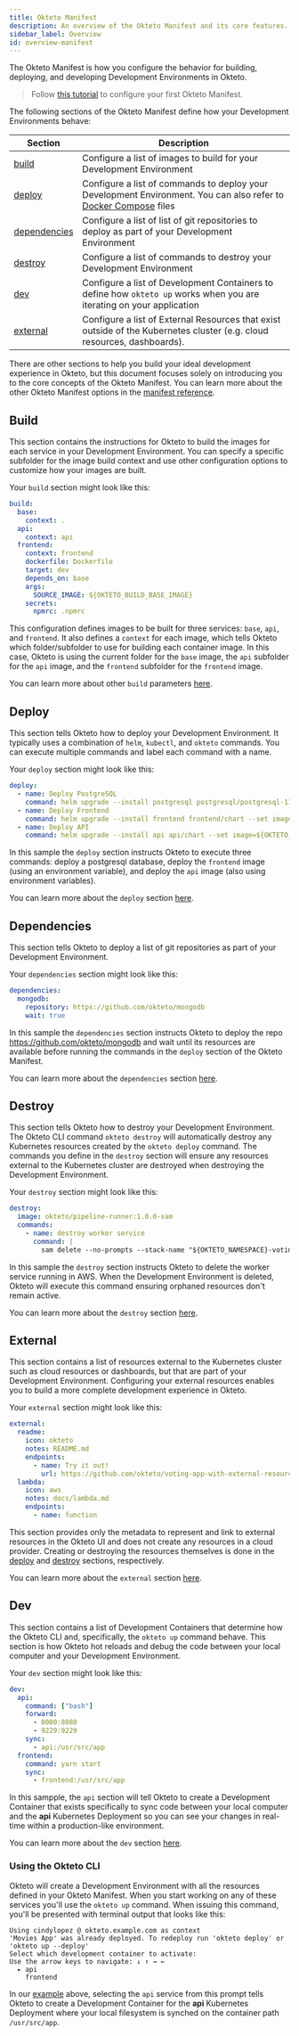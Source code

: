 ```yaml
---
title: Okteto Manifest
description: An overview of the Okteto Manifest and its core features.
sidebar_label: Overview
id: overview-manifest
---
```



The Okteto Manifest is how you configure the behavior for building, deploying, and developing Development Environments in Okteto.

> Follow [this tutorial](deploy-your-app/index.mdx) to configure your first Okteto Manifest.

The following sections of the Okteto Manifest define how your Development Environments behave:

| Section                       | Description                                                                                                                                                                                 |
| ----------------------------- | ------------------------------------------------------------------------------------------------------------------------------------------------------------------------------------------- |
| [build](#build)               | Configure a list of images to build for your Development Environment                                                                                                                        |
| [deploy](#deploy)             | Configure a list of commands to deploy your Development Environment. You can also refer to [Docker Compose](reference/okteto-manifest.mdx#deploy-with-docker-compose) files                                                                                                                         |
| [dependencies](#dependencies) | Configure a list of list of git repositories to deploy as part of your Development Environment                                                                                              |
| [destroy](#destroy)           | Configure a list of commands to destroy your Development Environment                                                                                                                        |
| [dev](#dev)                   | Configure a list of Development Containers to define how `okteto up` works when you are iterating on your application                               |
| [external](#external)         | Configure a list of External Resources that exist outside of the Kubernetes cluster (e.g. cloud resources, dashboards).               |

There are other sections to help you build your ideal development experience in Okteto, but this document focuses solely on introducing you to the core concepts of the Okteto Manifest. You can learn more about the other Okteto Manifest options in the [manifest reference](reference/okteto-manifest.mdx).

## Build

This section contains the instructions for Okteto to build the images for each service in your Development Environment.
You can specify a specific subfolder for the image build context and use other configuration options to customize how your images are built.

Your `build` section might look like this:

```yaml
build:
  base:
    context: .
  api:
    context: api
  frontend:
    context: frontend
    dockerfile: Dockerfile
    target: dev
    depends_on: base
    args:
      SOURCE_IMAGE: ${OKTETO_BUILD_BASE_IMAGE}
    secrets:
      npmrc: .npmrc
```

This configuration defines images to be built for three services: `base`, `api`, and `frontend`. It also defines a `context` for each image, which tells Okteto which folder/subfolder to use for building each container image.
In this case, Okteto is using the current folder for the `base` image, the `api` subfolder for the `api` image, and the `frontend` subfolder for the `frontend` image.

You can learn more about other `build` parameters [here](reference/okteto-manifest.mdx#build-object-optional).

## Deploy

This section tells Okteto how to deploy your Development Environment. It typically uses a combination of `helm`, `kubectl`, and `okteto` commands. You can execute multiple commands and label each command with a name.

Your `deploy` section might look like this:

```yaml
deploy:
  - name: Deploy PostgreSQL
    command: helm upgrade --install postgresql postgresql/postgresql-11.6.21.tgz -f postgresql/values.yml --version 11.6.21
  - name: Deploy Frontend
    command: helm upgrade --install frontend frontend/chart --set image=${OKTETO_BUILD_FRONTEND_IMAGE}
  - name: Deploy API
    command: helm upgrade --install api api/chart --set image=${OKTETO_BUILD_API_IMAGE} --set load=${API_LOAD_DATA:-true}
```

In this sample the `deploy` section instructs Okteto to execute three commands: deploy a postgresql database, deploy the `frontend` image (using an environment variable), and deploy the `api` image (also using environment variables).

You can learn more about the `deploy` section [here](reference/okteto-manifest.mdx#deploy-string-optional).

## Dependencies

This section tells Okteto to deploy a list of git repositories as part of your Development Environment.

Your `dependencies` section might look like this:

```yaml
dependencies:
  mongodb:
    repository: https://github.com/okteto/mongodb
    wait: true
```

In this sample the `dependencies` section instructs Okteto to deploy the repo https://github.com/okteto/mongodb and wait until its resources are available before running the commands in the `deploy` section of the Okteto Manifest.

You can learn more about the `dependencies` section [here](reference/okteto-manifest.mdx#dependencies-string-optional).

## Destroy

This section tells Okteto how to destroy your Development Environment.
The Okteto CLI command `okteto destroy` will automatically destroy any Kubernetes resources created by the `okteto deploy` command.
The commands you define in the `destroy` section will ensure any resources external to the Kubernetes cluster are destroyed when destroying the Development Environment.

Your `destroy` section might look like this:

```yaml
destroy:
  image: okteto/pipeline-runner:1.0.0-sam
  commands:
    - name: destroy worker service
      command: |
        sam delete --no-prompts --stack-name "${OKTETO_NAMESPACE}-voting-texkhnclxd" --region us-east-1
```

In this sample the `destroy` section instructs Okteto to delete the worker service running in AWS. When the Development Environment is deleted, Okteto will execute this command ensuring orphaned resources don't remain active.

You can learn more about the `destroy` section [here](reference/okteto-manifest.mdx#deploy-string-optional).

## External

This section contains a list of resources external to the Kubernetes cluster such as cloud resources or dashboards, but that are part of your Development Environment. Configuring your external resources enables you to build a more complete development experience in Okteto.

Your `external` section might look like this:

```yaml
external:
  readme:
    icon: okteto
    notes: README.md
    endpoints:
      - name: Try it out!
        url: https://github.com/okteto/voting-app-with-external-resources
  lambda:
    icon: aws
    notes: docs/lambda.md
    endpoints:
      - name: function
```

This section provides only the metadata to represent and link to external resources in the Okteto UI and does not create any resources in a cloud provider. Creating or destroying the resources themselves is done in the [deploy](#deploy) and [destroy](#destroy) sections, respectively.

You can learn more about the `external` section [here](reference/okteto-manifest.mdx#external-object-optional).

## Dev

This section contains a list of Development Containers that determine how the Okteto CLI and, specifically, the `okteto up` command behave. This section is how Okteto hot reloads and debug the code between your local computer and your Development Environment.

Your `dev` section might look like this:

```yaml
dev:
  api:
    command: ["bash"]
    forward:
      - 8080:8080
      - 9229:9229
    sync:
      - api:/usr/src/app
  frontend:
    command: yarn start
    sync:
      - frontend:/usr/src/app
```

In this sampple, the `api` section will tell Okteto to create a Development Container that exists specifically to sync code between your local computer and the **api** Kubernetes Deployment so you can see your changes in real-time within a production-like environment.

You can learn more about the `dev` section [here](reference/okteto-manifest.mdx#dev-object-optional).

### Using the Okteto CLI

Okteto will create a Development Environment with all the resources defined in your Okteto Manifest. When you start working on any of these services you'll use the `okteto up` command. When issuing this command, you'll be presented with terminal output that looks like this:

```console
Using cindylopez @ okteto.example.com as context
'Movies App' was already deployed. To redeploy run 'okteto deploy' or 'okteto up --deploy'
Select which development container to activate:
Use the arrow keys to navigate: ↓ ↑ → ←
  ▸ api
    frontend
```

In our [example](#dev) above, selecting the `api` service from this prompt tells Okteto to create a Development Container for the **api** Kubernetes Deployment where your local filesystem is synched on the container path `/usr/src/app`.
